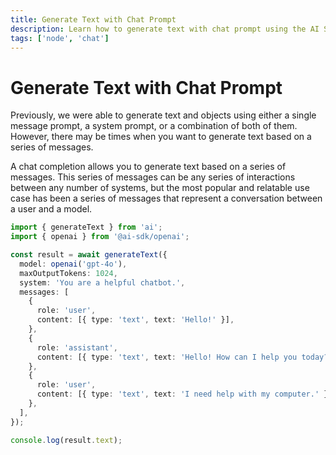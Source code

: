 ```yaml
---
title: Generate Text with Chat Prompt
description: Learn how to generate text with chat prompt using the AI SDK and Node
tags: ['node', 'chat']
---
```


# Generate Text with Chat Prompt

Previously, we were able to generate text and objects using either a single message prompt, a system prompt, or a combination of both of them. However, there may be times when you want to generate text based on a series of messages.

A chat completion allows you to generate text based on a series of messages. This series of messages can be any series of interactions between any number of systems, but the most popular and relatable use case has been a series of messages that represent a conversation between a user and a model.

```ts file='index.ts'
import { generateText } from 'ai';
import { openai } from '@ai-sdk/openai';

const result = await generateText({
  model: openai('gpt-4o'),
  maxOutputTokens: 1024,
  system: 'You are a helpful chatbot.',
  messages: [
    {
      role: 'user',
      content: [{ type: 'text', text: 'Hello!' }],
    },
    {
      role: 'assistant',
      content: [{ type: 'text', text: 'Hello! How can I help you today?' }],
    },
    {
      role: 'user',
      content: [{ type: 'text', text: 'I need help with my computer.' }],
    },
  ],
});

console.log(result.text);
```
